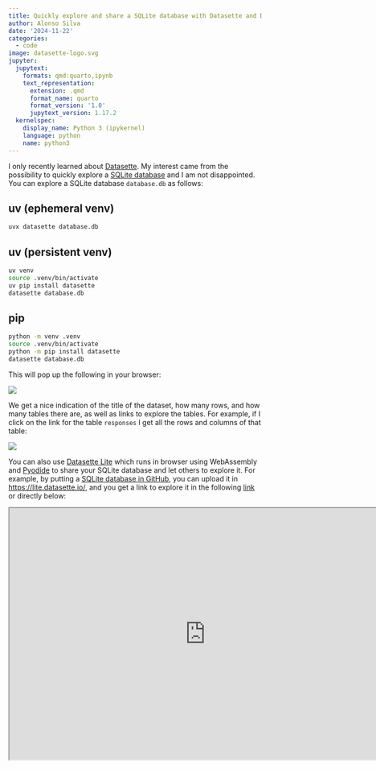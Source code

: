 ```yaml
---
title: Quickly explore and share a SQLite database with Datasette and Datasette Lite
author: Alonso Silva
date: '2024-11-22'
categories:
  - code
image: datasette-logo.svg
jupyter:
  jupytext:
    formats: qmd:quarto,ipynb
    text_representation:
      extension: .qmd
      format_name: quarto
      format_version: '1.0'
      jupytext_version: 1.17.2
  kernelspec:
    display_name: Python 3 (ipykernel)
    language: python
    name: python3
---
```


I only recently learned about [Datasette](https://datasette.io/).
My interest came from the possibility to quickly explore a [SQLite database](https://www.sqlite.org/) and I am not disappointed.
You can explore a SQLite database `database.db` as follows:

::: {.panel-tabset}
## uv (ephemeral venv)
```.bash
uvx datasette database.db
```
## uv (persistent venv)
```.bash
uv venv
source .venv/bin/activate
uv pip install datasette
datasette database.db
```
## pip
```.bash
python -m venv .venv
source .venv/bin/activate
python -m pip install datasette
datasette database.db
```

:::

This will pop up the following in your browser:

![](datasette-1.png)

We get a nice indication of the title of the dataset, how many rows, and how many tables there are, as well as links to explore the tables. For example, if I click on the link for the table `responses` I get all the rows and columns of that table:

![](datasette-2-short.jpg)

You can also use [Datasette Lite](https://github.com/simonw/datasette-lite) which runs in browser using WebAssembly and [Pyodide](https://pyodide.org/en/stable/) to share your SQLite database and let others to explore it.
For example, by putting a [SQLite database in GitHub](https://github.com/alonsosilvaallende/til/blob/main/posts/2024-11-21-Datasette/logs.db), you can upload it in [https://lite.datasette.io/](https://lite.datasette.io/), and you get a link to explore it in the following [link](https://lite.datasette.io/?url=https%3A%2F%2Fraw.githubusercontent.com%2Falonsosilvaallende%2Falonsosilvaallende.github.io%2Fmain%2Ftil%2Fposts%2F2024-11-21-Datasette%2Flogs.db) or directly below:


```{=html}
<iframe width="780" height="500" src="https://lite.datasette.io/?url=https%3A%2F%2Fraw.githubusercontent.com%2Falonsosilvaallende%2Falonsosilvaallende.github.io%2Fmain%2Ftil%2Fposts%2F2024-11-21-Datasette%2Flogs.db" title="Webpage example"></iframe>
```
